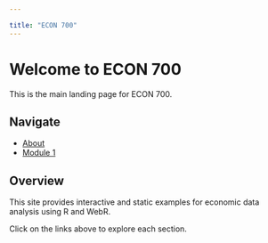 ```yaml
---

title: "ECON 700"
---
```


# Welcome to ECON 700

This is the main landing page for ECON 700.

## Navigate

- [About](about.qmd)
- [Module 1](mod-1-1-intro-to-r.qmd)

## Overview

This site provides interactive and static examples for economic data analysis using R and WebR. 

Click on the links above to explore each section.
